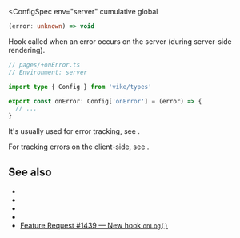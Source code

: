 
<ConfigSpec
  env="server"
  cumulative
  global
>
```ts
(error: unknown) => void
```
</ConfigSpec>

Hook called when an error occurs on the server (during <Link href="/ssr">server-side rendering</Link>).

```ts
// pages/+onError.ts
// Environment: server

import type { Config } from 'vike/types'

export const onError: Config['onError'] = (error) => {
  // ...
}
```

It's usually used for error tracking, see <Link href="/error-tracking#server-side" />.

For tracking errors on the client-side, see <Link href="/error-tracking#client-side" />.

## See also

- <Link href="/error-tracking" />
- <Link href="/error-page" />
 - <Link href="/debug#verbose-errors" />
- <Link href="/hooks" />
- [Feature Request #1439 — New hook `onLog()`](https://github.com/vikejs/vike/issues/1438)
